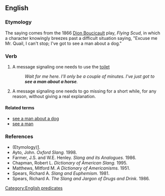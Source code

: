 ==English==

===Etymology===
The saying comes from the 1866 [[w:Dion Boucicault|Dion Boucicault]] play, ''Flying Scud'', in which a character knowingly breezes past a difficult situation saying, "Excuse me Mr. Quail, I can't stop; I've got to see a man about a dog."

===Verb===
{{head|en|verb|head=[[see]] a [[man]] about a [[horse]]}}

# {{context|slang|idiomatic|euphemistic|lang=en}} A message signaling one needs to use the [[toilet]]
#: ''Wait for me here. I'll only be a couple of minutes. I've just got to '''see a man about a horse'''.''
# {{context|slang|idiomatic|euphemistic|lang=en}} A message signaling one needs to go missing for a short while, for any reason, without giving a real explanation.

====Related terms====
* [[see a man about a dog]]
* [[see a man]]

===References===
* (Etymology)[http://www.joe-ks.com/phrases/phrasesS.htm].
* Ayto, John. ''Oxford Slang.'' 1998.
* Farmer, J.S. and W.E. Henley. ''Slang and its Analogues.'' 1986.
* Chapman, Robert L. ''Dictionary of American Slang.'' 1995.
* Matthews, Mitford M. ''A Dictionary of Americanisms.'' 1951.
* Spears, Richard A. ''Slang and Euphemism.'' 1981.
* Spears, Richard A. ''The Slang and Jargon of Drugs and Drink.'' 1986.

[[Category:English predicates]]